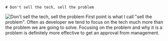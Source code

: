 
<TwoColumns>
  <Column className="flex justify-center items-center">
  
    # Don't sell the tech, sell the problem
  
  </Column>

  <Column className="flex justify-center items-center">
    <Image
      src={SellTheProblem}
      alt="Don't sell the tech, sell the problem"
    />
  </Column>
</TwoColumns>

<Notes>
First point is what I call "sell the problem". Often as developer we tend to focus on the tech much more than the problem we are going to solve. Focusing on the problem and why it is a problem is definitely more effective to get an approval from management. 
</Notes>
